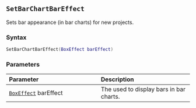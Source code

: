 ::: {.minipage data-latex="{\textwidth}"}
## `SetBarChartBarEffect`

Sets bar appearance (in bar charts\index{graphs!bar charts}) for new projects.

### Syntax {-}

``` .lua
SetBarChartBarEffect(BoxEffect barEffect)
```
### Parameters {-}

**Parameter** | **Description**
| :-- | :-- |
| [`BoxEffect`](#boxeffect) barEffect | The used to display bars in bar charts. |
:::
